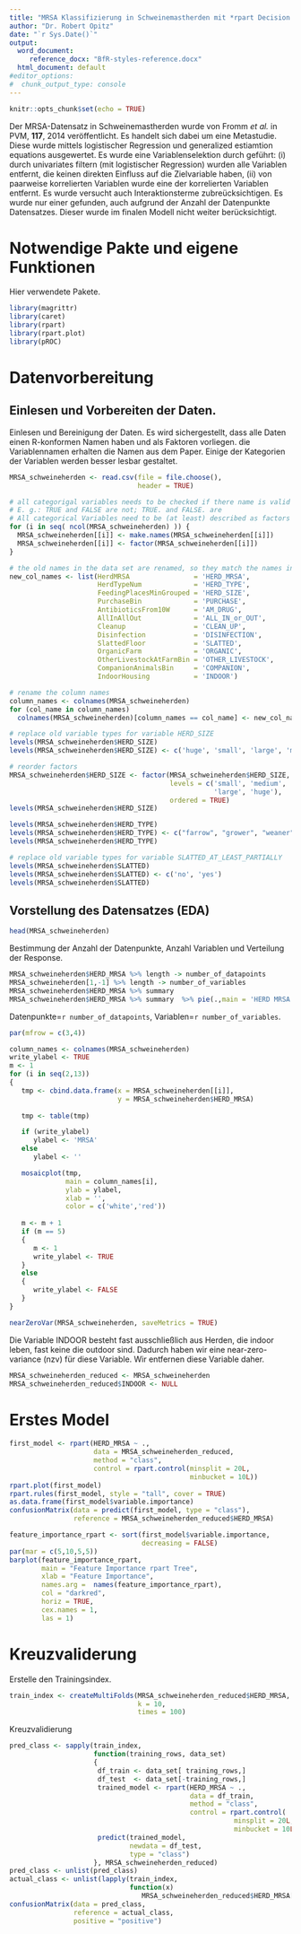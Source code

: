 ---
title: "MRSA Klassifizierung in Schweinemastherden mit *rpart Decision Tree*"
author: "Dr. Robert Opitz"
date: "`r Sys.Date()`"
output:
  word_document:
     reference_docx: "BfR-styles-reference.docx"
  html_document: default
#editor_options:
#  chunk_output_type: console
---

```{r setup, include=FALSE}
knitr::opts_chunk$set(echo = TRUE)
```

Der MRSA-Datensatz in Schweinemastherden wurde von Fromm *et al.* in PVM, **117**, 2014 veröffentlicht. Es handelt sich dabei um eine Metastudie. Diese wurde mittels logistischer Regression und generalized estiamtion equations ausgewertet. Es wurde eine Variablenselektion durch geführt: (i) durch univariates filtern (mit logistischer Regression) wurden alle Variablen entfernt, die keinen direkten Einfluss auf die Zielvariable haben, (ii) von paarweise korrelierten Variablen wurde eine der korrelierten Variablen entfernt. Es wurde versucht auch Interaktionsterme zubreücksichtigen. Es wurde nur einer gefunden, auch aufgrund der Anzahl der Datenpunkte Datensatzes. Dieser wurde im finalen Modell nicht weiter berücksichtigt. 

# Notwendige Pakte und eigene Funktionen

Hier verwendete Pakete.
```{r libraries, warning=FALSE, message=FALSE}
library(magrittr)
library(caret)
library(rpart)
library(rpart.plot)
library(pROC)
```

# Datenvorbereitung

## Einlesen und Vorbereiten der Daten.

Einlesen und Bereinigung der Daten. Es wird sichergestellt, dass alle Daten einen R-konformen Namen haben und als Faktoren vorliegen. die Variablennamen erhalten die Namen aus dem Paper.
Einige der Kategorien der Variablen werden besser lesbar gestaltet.

```{r read_data}
MRSA_schweineherden <- read.csv(file = file.choose(),
                                header = TRUE)

# all categorigal variables needs to be checked if there name is valid in R
# E. g.: TRUE and FALSE are not; TRUE. and FALSE. are
# All categorical Variables need to be (at least) described as factors
for (i in seq( ncol(MRSA_schweineherden) )) {
  MRSA_schweineherden[[i]] <- make.names(MRSA_schweineherden[[i]])
  MRSA_schweineherden[[i]] <- factor(MRSA_schweineherden[[i]])
}

# the old names in the data set are renamed, so they match the names in the paper
new_col_names <- list(HerdMRSA                = 'HERD_MRSA',
                      HerdTypeNum             = 'HERD_TYPE',
                      FeedingPlacesMinGrouped = 'HERD_SIZE',
                      PurchaseBin             = 'PURCHASE',
                      AntibioticsFrom10W      = 'AM_DRUG',
                      AllInAllOut             = 'ALL_IN_or_OUT',
                      Cleanup                 = 'CLEAN_UP',
                      Disinfection            = 'DISINFECTION',
                      SlattedFloor            = 'SLATTED',
                      OrganicFarm             = 'ORGANIC',
                      OtherLivestockAtFarmBin = 'OTHER_LIVESTOCK',
                      CompanionAnimalsBin     = 'COMPANION',
                      IndoorHousing           = 'INDOOR')

# rename the column names
column_names <- colnames(MRSA_schweineherden)
for (col_name in column_names)
  colnames(MRSA_schweineherden)[column_names == col_name] <- new_col_names[[col_name]]

# replace old variable types for variable HERD_SIZE
levels(MRSA_schweineherden$HERD_SIZE)
levels(MRSA_schweineherden$HERD_SIZE) <- c('huge', 'small', 'large', 'medium')

# reorder factors
MRSA_schweineherden$HERD_SIZE <- factor(MRSA_schweineherden$HERD_SIZE, 
                                        levels = c('small', 'medium', 
                                                   'large', 'huge'),
                                        ordered = TRUE)
levels(MRSA_schweineherden$HERD_SIZE)

levels(MRSA_schweineherden$HERD_TYPE)
levels(MRSA_schweineherden$HERD_TYPE) <- c("farrow", "grower", "weaner")
levels(MRSA_schweineherden$HERD_TYPE)

# replace old variable types for variable SLATTED_AT_LEAST_PARTIALLY
levels(MRSA_schweineherden$SLATTED)
levels(MRSA_schweineherden$SLATTED) <- c('no', 'yes')
levels(MRSA_schweineherden$SLATTED)
```

## Vorstellung des Datensatzes (EDA)

```{r print_head}
head(MRSA_schweineherden)
```

Bestimmung der Anzahl der Datenpunkte, Anzahl Variablen und Verteilung der Response.

```{r print_EDA}
MRSA_schweineherden$HERD_MRSA %>% length -> number_of_datapoints
MRSA_schweineherden[1,-1] %>% length -> number_of_variables
MRSA_schweineherden$HERD_MRSA %>% summary
MRSA_schweineherden$HERD_MRSA %>% summary  %>% pie(.,main = 'HERD MRSA')
```

Datenpunkte=`r number_of_datapoints`, Variablen=`r number_of_variables`.

```{r mosaic_plot, echo=FALSE}
par(mfrow = c(3,4))

column_names <- colnames(MRSA_schweineherden)
write_ylabel <- TRUE
m <- 1
for (i in seq(2,13)) 
{
   tmp <- cbind.data.frame(x = MRSA_schweineherden[[i]],
                           y = MRSA_schweineherden$HERD_MRSA)
   
   tmp <- table(tmp)

   if (write_ylabel)
      ylabel <- 'MRSA'
   else
      ylabel <- ''

   mosaicplot(tmp,
              main = column_names[i],
              ylab = ylabel,
              xlab = '',
              color = c('white','red'))
   
   m <- m + 1
   if (m == 5)
   {
      m <- 1
      write_ylabel <- TRUE
   }
   else
   {
      write_ylabel <- FALSE
   }
}
```

```{r near zero Variance}
nearZeroVar(MRSA_schweineherden, saveMetrics = TRUE)
```

Die Variable INDOOR besteht fast ausschließlich aus Herden, die indoor leben, fast keine die outdoor sind. Dadurch haben wir eine near-zero-variance (nzv) für diese Variable. Wir entfernen diese Variable daher.

```{r remove Indoor}
MRSA_schweineherden_reduced <- MRSA_schweineherden
MRSA_schweineherden_reduced$INDOOR <- NULL
```

# Erstes Model

```{r erstes rpart model}
first_model <- rpart(HERD_MRSA ~ .,
                     data = MRSA_schweineherden_reduced,
                     method = "class",
                     control = rpart.control(minsplit = 20L,
                                             minbucket = 10L))
rpart.plot(first_model)
rpart.rules(first_model, style = "tall", cover = TRUE)
as.data.frame(first_model$variable.importance)
confusionMatrix(data = predict(first_model, type = "class"), 
                reference = MRSA_schweineherden_reduced$HERD_MRSA)
```

```{r plot feature importance}
feature_importance_rpart <- sort(first_model$variable.importance, 
                                 decreasing = FALSE)
par(mar = c(5,10,5,5))
barplot(feature_importance_rpart,
        main = "Feature Importance rpart Tree",
        xlab = "Feature Importance",
        names.arg =  names(feature_importance_rpart),
        col = "darkred",
        horiz = TRUE,
        cex.names = 1,
        las = 1)
```

# Kreuzvaliderung

Erstelle den Trainingsindex.

```{r Erstellung_des_CV_trainingsindexes}
train_index <- createMultiFolds(MRSA_schweineherden_reduced$HERD_MRSA,
                                k = 10,
                                times = 100)
```

Kreuzvalidierung

```{r CV}
pred_class <- sapply(train_index,
                     function(training_rows, data_set)
                     {
                      df_train <- data_set[ training_rows,]
                      df_test  <- data_set[-training_rows,]
                      trained_model <- rpart(HERD_MRSA ~ .,
                                             data = df_train,
                                             method = "class",
                                             control = rpart.control(
                                                        minsplit = 20L,
                                                        minbucket = 10L))
                      predict(trained_model,
                              newdata = df_test,
                              type = "class")
                     }, MRSA_schweineherden_reduced)
pred_class <- unlist(pred_class)
actual_class <- unlist(lapply(train_index,
                              function(x)
                                 MRSA_schweineherden_reduced$HERD_MRSA[-x]))
confusionMatrix(data = pred_class,
                reference = actual_class,
                positive = "positive")
```
